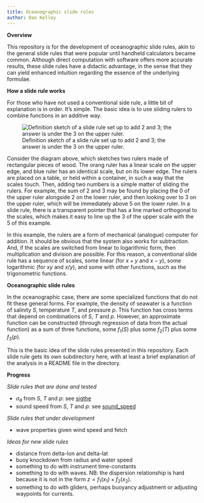 ```yaml
---
title: Oceanographic slide rules
author: Dan Kelley
---
```


**Overview**

This repository is for the development of oceanographic slide rules, akin to
the general slide rules that were popular until handheld calculators became
common. Although direct computation with software offers more accurate results,
these slide rules have a didactic advantage, in the sense that they can yield
enhanced intuition regarding the essence of the underlying formulae.

**How a slide rule works**

For those who have not used a conventional side rule, a little bit of
explanation is in order.  It's simple. The basic idea is to use sliding rulers
to combine functions in an additive way.

![Definition sketch of a slide rule set up to add 2 and 3; the answer is under the 3 on the upper ruler.](fig.png)

Consider the diagram above, which sketches two rulers made of
rectangular pieces of wood.  The orang ruler has a linear scale on the upper
edge, and blue ruler has an identical scale, but on its lower edge. The rulers
are placed on a table, or held within a container, in such a way that the
scales touch.  Then, adding two numbers is a simple matter of sliding the
rulers.  For example, the sum of 2 and 3 may be found by placing the 0 of the
upper ruler alongside 2 on the lower ruler, and then looking over to 3 on the
upper ruler, which will be immediately above 5 on the lower ruler.  In a slide
rule, there is a transparent pointer that has a line marked orthogonal to the
scales, which makes it easy to line up the 3 of the upper scale with the 5 of
this example.

In this example, the rulers are a form of mechanical (analogue) computer for
addition.  It should be obvious that the system also works for subtraction.
And, if the scales are switched from linear to logarithmic form, then
multiplication and division are possible.  For this reason, a conventional
slide rule has a sequence of scales, some linear (for $x+y$ and $x-y$), some
logarithmic (for $xy$ and $x/y$), and some with other functions, such as the
trigonometric functions.

**Oceanographic slide rules**

In the oceanographic case, there are some specialized functions that do not fit
these general forms. For example, the density of seawater is a function of
salinity $S$, temperature $T$, and pressure $p$.  This function has cross terms
that depend on combinations of $S$, $T$ and $p$. However, an approximate
function can be constructed (through regression of data from the actual
function) as a sum of three functions, some $f_1(S)$ plus some $f_2(T)$ plus
some $f_3(p)$.

This is the basic idea of the slide rules presented in this repository.  Each
slide rule gets its own subdirectory here, with at least a brief explanation of
the analysis in a README file in the directory.

**Progress**

*Slide rules that are done and tested*

* $\sigma_\theta$ from $S$, $T$ and $p$: see [sigthe](sigthe)
* sound speed from $S$, $T$ and $p$: see [sound_speed](sound_speed)

*Slide rules that under development*

* wave properties given wind speed and fetch


*Ideas for new slide rules*

* distance from delta-lon and delta-lat
* buoy knockdown from radius and water speed
* something to do with instrument time-constants
* something to do with waves. NB: the dispersion relationship is hard because
  it is not in the form $z=f_1(x_1)+f_2(x_2)$.
* something to do with gliders, perhaps buoyancy adjustment or adjusting
  waypoints for currents.


